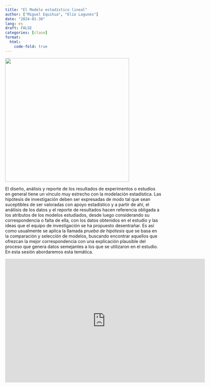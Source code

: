```yaml
---
title: "El Modelo estadístico lineal"
author: ["Miguel Equihua", "Elio Lagunes"]
date: "2024-01-30"
lang: es
draft: FALSE
categories: [clase]
format:
  html:
    code-fold: true
---
```


![](mathematics.jpg){width="400"}

El diseño, análisis y reporte de los resultados de experimentos o estudios en general tiene un vínculo muy estrecho con la modelación estadística. Las hipótesis de investigación deben ser expresadas de modo tal que sean suceptibles de ser valoradas con apoyo estadístico y a partir de ahí, el análiisis de los datos y el reporte de resultados hacen referencia obligada a los atributos de los modelos estudiados, desde luego considerando su correspondencia o falta de ella, con los datos obtenidos en el estudio y las ideas que el equipo de investigación se ha propuesto desentrañar. Es así como usualmente se aplica la llamada *prueba de hipótesis* que se basa en la comparación y selección de modelos, buscando encontrar aquellos que ofrezcan la mejor correspondencia con una explicación plausible del proceso que genera datos semejantes a los que se utilizaron en el estudio. En esta sesión abordaremos esta temática.

<iframe src="https://docs.google.com/presentation/d/e/2PACX-1vRlyYSTfgePGNT4Xk4J6HcNu0DsPtc3jbutAbSv0bSnnX3yHG5NfCbRiiP9pl8yBw/embed?start=false&amp;loop=false&amp;delayms=3000" frameborder="0" width="645px" height="400px" allowfullscreen="true" mozallowfullscreen="true" webkitallowfullscreen="true">

</iframe>
